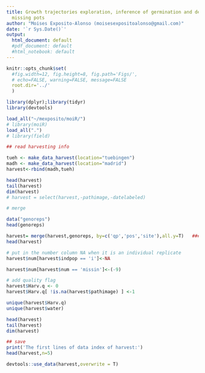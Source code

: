 ```yaml
---
title: Growth trajectories exploration, inference of germination and detection of
  missing pots
author: "Moises Exposito-Alonso (moisesexpositoalonso@gmail.com)"
date: '`r Sys.Date()`'
output:
  html_document: default
  #pdf_document: default
  #html_notebook: default
---
```



<!-- Define global options for knitr -->
```r
knitr::opts_chunk$set(
  #fig.width=12, fig.height=8, fig.path='Figs/',
  # echo=FALSE, warning=FALSE, message=FALSE
  root.dir='../'
  )
```



```r

library(dplyr);library(tidyr)
library(devtools)

load_all("~/mexposito/moiR/")
# library(moiR)
load_all(".")
# library(field)

## read harvesting info

tueh <- make_data_harvest(location="tuebingen")
madh <- make_data_harvest(location="madrid")
harvest<-rbind(madh,tueh)

head(harvest)
tail(harvest)
dim(harvest)
# harvest = select(harvest,-pathimage,-datelabeled)

# merge

data("genoreps")
head(genoreps)

harvest= merge(harvest,genoreps, by=c('qp','pos','site'),all.y=T)   ### NOTE ALSO THAT CAN BE SEVERAL PICTURES FOR A SINGLE POT!
head(harvest)

# put in the number column NA when it is an individual replicate
harvest$num[harvest$indpop == 'i']<-NA

harvest$num[harvest$num == 'missin']<-(-9)

# add quality flag
harvest$Harv.q <- 0
harvest$Harv.q[ !is.na(harvest$pathimage) ] <-1

unique(harvest$Harv.q)
unique(harvest$water)

head(harvest)
tail(harvest)
dim(harvest)

## save
print('The first lines of data index of harvest:')
head(harvest,n=5)

devtools::use_data(harvest,overwrite = T)


```
